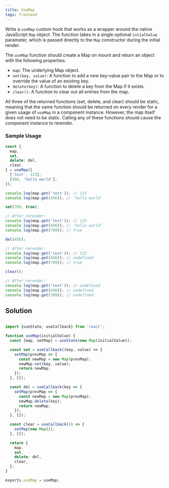 ```yaml
---
title: UseMap 
tags: frontend 
---
```


Write a `useMap` custom hook that works as a wrapper around the native JavaScript `Map` object. The function takes in a single optional `intialValue` parameter, which is passed directly to the `Map` constructor during the initial render.

The `useMap` function should create a Map on mount and return an object with the following properties:

- `map`: The underlying Map object.
- `set(key, value)`: A function to add a new key-value pair to the Map or to override the value of an existing key.
- `delete(key)`: A function to delete a key from the Map if it exists.
- `clear()`: A function to clear out all entries from the map.

All three of the returned functions (set, delete, and clear) should be static, meaning that the same function should be returned on every render for a given usage of `useMap` in a component instance. However, the map itself does not need to be static. Calling any of these functions should cause the component instance to rerender.

### Sample Usage

```jsx
const {
  map,
  set,
  delete: del,
  clear,
} = useMap([
  ['test', 123],
  [456, 'hello world'],
]);

console.log(map.get('test')); // 123
console.log(map.get(456)); // 'hello world'

set(789, true);

// After rerender:
console.log(map.get('test')); // 123
console.log(map.get(456)); // 'hello world'
console.log(map.get(789)); // true

del(456);

// After rerender:
console.log(map.get('test')); // 123
console.log(map.get(456)); // undefined
console.log(map.get(789)); // true

clear();

// After rerender:
console.log(map.get('test')); // undefined
console.log(map.get(456)); // undefined
console.log(map.get(789)); // undefined
```
 
 ## Solution

```javascript

import {useState, useCallback} from 'react';

function useMap(initialValue) {
  const [map, setMap] = useState(new Map(initialValue));

  const set = useCallback((key, value) => {
    setMap(prevMap => {
      const newMap = new Map(prevMap);
      newMap.set(key, value);
      return newMap;
    });
  }, []);

  const del = useCallback(key => {
    setMap(prevMap => {
      const newMap = new Map(prevMap);
      newMap.delete(key);
      return newMap;
    });
  }, []);

  const clear = useCallback(() => {
    setMap(new Map());
  }, []);

  return {
    map,
    set,
    delete: del,
    clear,
  };
}

exports.useMap = useMap;
```
